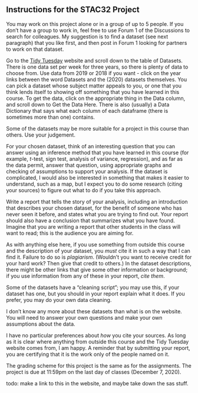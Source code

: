## Instructions for the STAC32 Project

You may work on this project alone or in a group of up to 5 people. If you don't have a group to work in, feel free to use Forum 1 of the Discussions to search for colleagues. My suggestion is to find a dataset (see next paragraph) that you like first, and then post in Forum 1 looking for partners to work on that dataset.

Go to the [Tidy Tuesday](https://github.com/rfordatascience/tidytuesday) website and scroll down to the table of Datasets. There is one data set per week for three years, so there is plenty of data to choose from. Use data from 2019 or 2018 if you want - click on the year links between the word Datasets and the (2020) datasets themselves. You can pick a dataset whose subject matter appeals to you, or one that you think lends itself to showing off something that you have learned in this course. To get the data, click on the appropriate thing in the Data column, and scroll down to Get the Data Here. There is also (usually) a Data Dictionary that says what each column of each dataframe (there is sometimes more than one) contains.

Some of the datasets may be more suitable for a project in this course than others. Use your judgement.

For your chosen dataset, think of an interesting question that you can answer using an inference method that you have learned in this course (for example, $t$-test, sign test, analysis of variance, regression), and as far as the data permit, answer that question, using appropriate graphs and checking of assumptions to support your analysis. If the dataset is complicated, I would also be interested in something that makes it easier to understand, such as a map, but I expect you to do some research (citing your sources) to figure out what to do if you take this approach.

Write a report that tells the story of your analysis, including an introduction that describes your chosen dataset, for the benefit of someone who has never seen it before, and states what you are trying to find out. Your report should also have a conclusion that summarizes what you have found. Imagine that you are writing a report that other students in the class will want to read; this is the audience you are aiming for.

As with anything else here, if you use something from outside this course and the description of your dataset, you *must* cite it in such a way that I can find it. Failure to do so is *plagiarism*. (Wouldn't you want to receive credit for your hard work? Then give that credit to others.) In the dataset descriptions, there might be other links that give some other information or background; if you use information from any of these in your report, *cite them*. 

Some of the datasets have a "cleaning script"; you may use this, if your dataset has one, but you should in your report explain what it does. If you prefer, you may do your own data cleaning. 

I don't know any more about these datasets than what is on the website. You will need to answer your own questions and make your own assumptions about the data.

I have no particular preferences about *how* you cite your sources. As long as it is clear where anything from outside this course and the Tidy Tuesday website comes from, I am happy. 
A reminder that by submitting your report, you are certifying that it is the work only of the people named on it.

The grading scheme for this project is the same as for the assignments. The project is due at 11:59pm on the last day of classes (December 7, 2020).

todo: make a link to this in the website, and maybe take down the sas stuff.